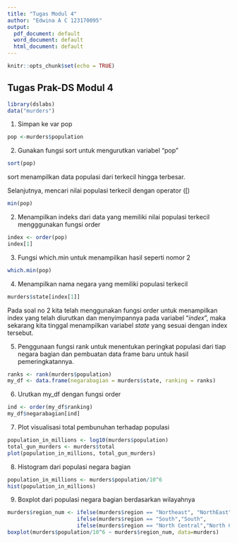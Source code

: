 ```yaml
---
title: "Tugas Modul 4"
author: "Edwina A C 123170095"
output:
  pdf_document: default
  word_document: default
  html_document: default
---
```


```r
knitr::opts_chunk$set(echo = TRUE)
```

## Tugas Prak-DS Modul 4
```r
library(dslabs)
data("murders")
```

1. Simpan ke var pop
```r
pop <-murders$population
```

2. Gunakan fungsi sort untuk mengurutkan variabel "pop"
```r
sort(pop)
```
sort menampilkan data populasi dari terkecil hingga terbesar.

Selanjutnya, mencari nilai populasi terkecil dengan operator ([)
```r
min(pop)
```


2. Menampilkan indeks dari data yang memiliki nilai populasi terkecil mengggunakan fungsi order
```r
index <- order(pop)
index[1]
```

3. Fungsi which.min untuk menampilkan hasil seperti nomor 2
```r
which.min(pop)
```

4. Menampilkan nama negara yang memiliki populasi terkecil
```r
murders$state[index[1]]
```
Pada soal no 2 kita telah menggunakan fungsi order untuk menampilkan index yang telah diurutkan dan menyimpannya pada variabel "_index_", maka sekarang kita tinggal menampilkan variabel _state_ yang sesuai dengan index tersebut.

5. Penggunaan fungsi rank untuk menentukan peringkat populasi dari tiap negara bagian dan pembuatan data frame baru untuk hasil pemeringkatannya.
```r
ranks <- rank(murders$population)
my_df <- data.frame(negarabagian = murders$state, ranking = ranks)
```

6. Urutkan my_df dengan fungsi order
```r
ind <- order(my_df$ranking)
my_df$negarabagian[ind]
```

7. Plot visualisasi total pembunuhan terhadap populasi
```r
population_in_millions <- log10(murders$population)
total_gun_murders <- murders$total
plot(population_in_millions, total_gun_murders)
```

8. Histogram dari populasi negara bagian
```r
population_in_millions <- murders$population/10^6
hist(population_in_millions)
```

9. Boxplot dari populasi negara bagian berdasarkan wilayahnya
```r
murders$region_num <- ifelse(murders$region == "Northeast", "NorthEast",
                      ifelse(murders$region == "South","South",
                      ifelse(murders$region == "North Central","North Central1", "North Cental 2")))
boxplot(murders$population/10^6 ~ murders$region_num, data=murders)
```